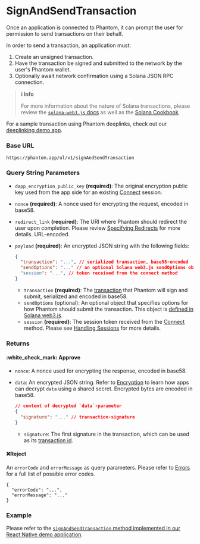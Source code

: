 # SignAndSendTransaction

Once an application is connected to Phantom, it can prompt the user for permission to send transactions on their behalf.

In order to send a transaction, an application must:

1. Create an unsigned transaction.
2. Have the transaction be signed and submitted to the network by the user's Phantom wallet.
3. Optionally await network confirmation using a Solana JSON RPC connection.

> **ℹ️ Info**
> 
> For more information about the nature of Solana transactions, please review the [`solana-web3.js` docs](https://solana-labs.github.io/solana-web3.js/) as well as the [Solana Cookbook](https://solanacookbook.com/core-concepts/transactions.html#transactions).

For a sample transaction using Phantom deeplinks, check out our [deeplinking demo app](/../resources/sandbox.md#deeplinking-demo-app).

### Base URL

```
https://phantom.app/ul/v1/signAndSendTransaction
```

### Query String Parameters

* `dapp_encryption_public_key` **(required)**: The original encryption public key used from the app side for an existing [Connect](connect) session.
* `nonce` **(required)**: A nonce used for encrypting the request, encoded in base58.
* `redirect_link` **(required)**: The URI where Phantom should redirect the user upon completion. Please review [Specifying Redirects](/specifying-redirects) for more details. URL-encoded.
* `payload` **(required)**: An encrypted JSON string with the following fields:

  ```json
  {
    "transaction": "...", // serialized transaction, base58-encoded
    "sendOptions": "..." // an optional Solana web3.js sendOptions object
    "session": "...", // token received from the connect method
  }
  ```

  * `transaction` **(required)**: The [transaction](https://solana-labs.github.io/solana-web3.js/classes/Transaction.html) that Phantom will sign and submit, serialized and encoded in base58.
  * `sendOptions` (optional): An optional object that specifies options for how Phantom should submit the transaction. This object is [defined in Solana web3.js](https://solana-labs.github.io/solana-web3.js/modules.html#SendOptions).
  * `session` **(required)**: The session token received from the [Connect](connect) method. Please see [Handling Sessions](/handling-sessions) for more details.

### Returns

#### :white\_check\_mark: Approve

* `nonce`: A nonce used for encrypting the response, encoded in base58.
* `data`: An encrypted JSON string. Refer to [Encryption](/encryption) to learn how apps can decrypt `data` using a shared secret. Encrypted bytes are encoded in base58.

  ```json
  // content of decrypted `data`-parameter
  {
    "signature": "..." // transaction-signature
  }
  ```

  * `signature`: The first signature in the transaction, which can be used as its [transaction id](https://docs.solana.com/terminology#transaction-id).

#### :x:Reject

An `errorCode` and `errorMessage` as query parameters. Please refer to [Errors](/../getting-started-with-solana/errors) for a full list of possible error codes.

```
{
  "errorCode": "...",
  "errorMessage": "..."
}
```

### Example

Please refer to the [`signAndSendTransaction` method implemented in our React Native demo application](https://github.com/phantom-labs/deep-link-demo-app/blob/20f19f2154e98699f0d5a6b28bc4bb3d5acbcefd/App.tsx#L204).
